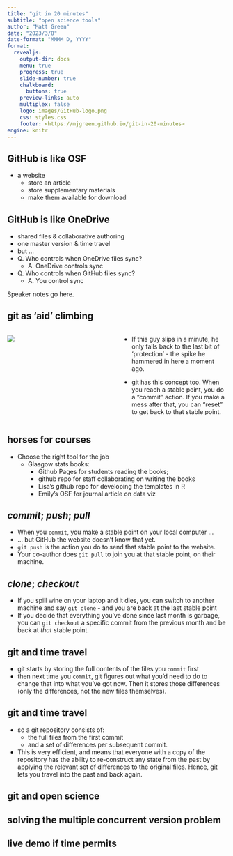 ```yaml
---
title: "git in 20 minutes"
subtitle: "open science tools"
author: "Matt Green"
date: "2023/3/8"
date-format: "MMMM D, YYYY"
format:
  revealjs: 
    output-dir: docs
    menu: true
    progress: true
    slide-number: true
    chalkboard: 
      buttons: true
    preview-links: auto
    multiplex: false
    logo: images/GitHub-logo.png
    css: styles.css
    footer: <https://mjgreen.github.io/git-in-20-minutes>
engine: knitr
---
```



## GitHub is like OSF

* a website
  * store an article
  * store supplementary materials
  * make them available for download

## GitHub is like OneDrive

:::: incremental
* shared files & collaborative authoring
* one master version & time travel
* but ...
* Q. Who controls when OneDrive files sync?
  * A. OneDrive controls sync
* Q. Who controls when GitHub files sync?
  * A. You control sync
<!-- * Q. Who controls when OSF files sync? -->
<!--   * A. umm, what's sync? -->
::::

::: {.notes}
Speaker notes go here.
:::

## git as 'aid' climbing

:::: {.columns}
::: {.column width="50%"}
![](images/aidclimbing.jpg)
:::

::: {.column width="50%"}
* If this guy slips in a minute, he only falls back to the last bit of 'protection' - the spike he hammered in here a moment ago.

* git has this concept too. When you reach a stable point, you do a "commit" action. If you make a mess after that, you can "reset" to get back to that stable point.
:::

::::

## horses for courses

* Choose the right tool for the job
  * Glasgow stats books: 
    * Github Pages for students reading the books; 
    * github repo for staff collaborating on writing the books
    * Lisa's github repo for developing the templates in R
    * Emily's OSF for journal article on data viz

## _commit_; _push_; _pull_

* When you `commit`, you make a stable point on your local computer ...
* ... but GitHub the website doesn't know that yet.
* `git push` is the action you do to send that stable point to the website.
* Your co-author does `git pull` to join you at that stable point, on their machine.

## _clone_; _checkout_
* If you spill wine on your laptop and it dies, you can switch to another machine and say `git clone` - and you are back at the last stable point
* If you decide that everything you've done since last month is garbage, you can `git checkout` a specific commit from the previous month and be back at _that_ stable point.


## git and time travel
* git starts by storing the full contents of the files you `commit` first
* then next time you `commit`, git figures out what you'd need to do to change that into what you've got now. Then it stores those differences (only the differences, not the new files themselves).

## git and time travel
* so a git repository consists of:
  * the full files from the first commit
  * and a set of differences per subsequent commit.
* This is very efficient, and means that everyone with a copy of the repository has the ability to re-construct any state from the past by applying the relevant set of differences to the original files. Hence, git lets you travel into the past and back again. 


## git and open science


## solving the multiple concurrent version problem

## live demo if time permits